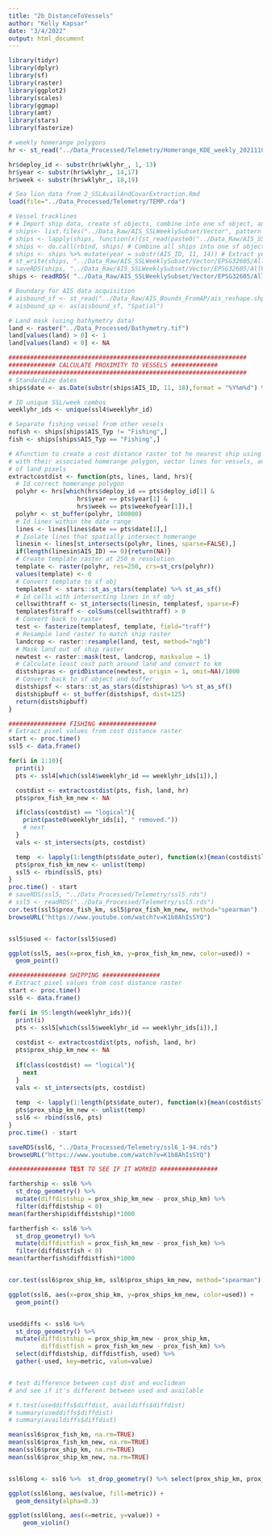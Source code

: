 ```yaml
---
title: "2b_DistanceToVessels"
author: "Kelly Kapsar"
date: "3/4/2022"
output: html_document
---
```


```r

library(tidyr)
library(dplyr)
library(sf)
library(raster)
library(ggplot2)
library(scales)
library(ggmap)
library(amt) 
library(stars)
library(fasterize)

```

```r
# weekly homerange polygons
hr <- st_read("../Data_Processed/Telemetry/Homerange_KDE_weekly_20211104.shp")

hr$deploy_id <- substr(hr$wklyhr_, 1, 13)
hr$year <- substr(hr$wklyhr_, 14,17)
hr$week <- substr(hr$wklyhr_, 18,19)

# Sea lion data from 2_SSLAvailAndCovarExtraction.Rmd
load(file="../Data_Processed/Telemetry/TEMP.rda")

# Vessel tracklines
# # Import ship data, create sf objects, combine into one sf object, and generate year value 
# ships<- list.files("../Data_Raw/AIS_SSLWeeklySubset/Vector", pattern = ".shp") 
# ships <- lapply(ships, function(x){st_read(paste0("../Data_Raw/AIS_SSLWeeklySubset/Vector/", x))}) %>% st_transform(st_crs(ssl4))})
# ships <- do.call(rbind, ships) # Combine all ships into one sf object
# ships <- ships %>% mutate(year = substr(AIS_ID, 11, 14)) # Extract year from AIS_ID
# st_write(ships, "../Data_Raw/AIS_SSLWeeklySubset/Vector/EPSG32605/AllVessels_Reprojected.shp")
# saveRDS(ships, "../Data_Raw/AIS_SSLWeeklySubset/Vector/EPSG32605/AllVessels_Reprojected.rds")
ships <- readRDS( "../Data_Raw/AIS_SSLWeeklySubset/Vector/EPSG32605/AllVessels_Reprojected.rds")

# Boundary for AIS data acquisition
# aisbound_sf <- st_read("../Data_Raw/AIS_Bounds_FromAP/ais_reshape.shp") %>% st_transform(32605) 
# aisbound_sp <- as(aisbound_sf, "Spatial")

# Land mask (using bathymetry data)
land <- raster("../Data_Processed/Bathymetry.tif")
land[values(land) > 0] <- 1
land[values(land) < 0] <- NA


```


```r
##################################################################
############# CALCULATE PROXIMITY TO VESSELS ############# 
##################################################################
# Standardize dates 
ships$date <- as.Date(substr(ships$AIS_ID, 11, 18),format = "%Y%m%d") %>% format(., "%G-W%V")

# ID unique SSL/week combos 
weeklyhr_ids <- unique(ssl4$weeklyhr_id)

# Separate fishing vessel from other vesels 
nofish <- ships[ships$AIS_Typ != "Fishing",]
fish <- ships[ships$AIS_Typ == "Fishing",]

# Afunction to create a cost distance raster tot he nearest ship using a set of points
# with their associated homerange polygon, vector lines for vessels, and a raster
# of land pixels 
extractcostdist <- function(pts, lines, land, hrs){
  # Id correct homerange polygon 
  polyhr <- hrs[which(hrs$deploy_id == pts$deploy_id[1] & 
                   hrs$year == pts$year[1] &
                   hrs$week == pts$weekofyear[1]),]
  polyhr <- st_buffer(polyhr, 100000)
  # Id lines within the date range
  lines <- lines[lines$date == pts$date[1],]
  # Isolate lines that spatially intersect homerange
  linesin <- lines[st_intersects(polyhr, lines, sparse=FALSE),]
  if(length(linesin$AIS_ID) == 0){return(NA)}
  # Create template raster at 250 m resolution
  template <- raster(polyhr, res=250, crs=st_crs(polyhr)) 
  values(template) <- 0
  # Convert template to sf obj
  templatesf <- stars::st_as_stars(template) %>% st_as_sf()
  # Id cells with intersecting lines in sf obj
  cellswithtraff <- st_intersects(linesin, templatesf, sparse=F)
  templatesf$traff <- colSums(cellswithtraff) > 0
  # Convert back to raster
  test <- fasterize(templatesf, template, field="traff")
  # Resample land raster to match ship raster 
  landcrop <- raster::resample(land, test, method="ngb")
  # Mask land out of ship raster 
  newtest <- raster::mask(test, landcrop, maskvalue = 1)
  # Calculate least cost path around land and convert to km 
  distshipras <- gridDistance(newtest, origin = 1, omit=NA)/1000
  # Convert back to sf object and buffer 
  distshipsf <- stars::st_as_stars(distshipras) %>% st_as_sf()
  distshipbuff <- st_buffer(distshipsf, dist=125)
  return(distshipbuff)
}

################ FISHING ################ 
# Extract pixel values from cost distance raster
start <- proc.time()
ssl5 <- data.frame()

for(i in 1:10){
  print(i)
  pts <- ssl4[which(ssl4$weeklyhr_id == weeklyhr_ids[i]),]

  costdist <- extractcostdist(pts, fish, land, hr)
  pts$prox_fish_km_new <- NA

  if(class(costdist) == "logical"){
    print(paste0(weeklyhr_ids[i], " removed."))
    # next
  }
  vals <- st_intersects(pts, costdist)

  temp  <- lapply(1:length(pts$date_outer), function(x){mean(costdist$layer[vals[[x]]])})
  pts$prox_fish_km_new <- unlist(temp)
  ssl5 <- rbind(ssl5, pts)
}
proc.time() - start
# saveRDS(ssl5, "../Data_Processed/Telemetry/ssl5.rds")
# ssl5 <- readRDS("../Data_Processed/Telemetry/ssl5.rds")
cor.test(ssl5$prox_fish_km, ssl5$prox_fish_km_new, method="spearman")
browseURL("https://www.youtube.com/watch?v=K1b8AhIsSYQ")


ssl5$used <- factor(ssl5$used)

ggplot(ssl5, aes(x=prox_fish_km, y=prox_fish_km_new, color=used)) +
  geom_point()

################ SHIPPING ################ 
# Extract pixel values from cost distance raster
start <- proc.time()
ssl6 <- data.frame()

for(i in 95:length(weeklyhr_ids)){
  print(i)
  pts <- ssl5[which(ssl5$weeklyhr_id == weeklyhr_ids[i]),]
  
  costdist <- extractcostdist(pts, nofish, land, hr)
  pts$prox_ship_km_new <- NA
  
  if(class(costdist) == "logical"){
    next
  }
  vals <- st_intersects(pts, costdist)
  
  temp  <- lapply(1:length(pts$date_outer), function(x){mean(costdist$layer[vals[[x]]])})
  pts$prox_ship_km_new <- unlist(temp)
  ssl6 <- rbind(ssl6, pts)
}
proc.time() - start

saveRDS(ssl6, "../Data_Processed/Telemetry/ssl6_1-94.rds")
browseURL("https://www.youtube.com/watch?v=K1b8AhIsSYQ")

################ TEST TO SEE IF IT WORKED ################ 

farthership <- ssl6 %>%
  st_drop_geometry() %>% 
  mutate(diffdistship = prox_ship_km_new - prox_ship_km) %>% 
  filter(diffdistship < 0)
mean(farthership$diffdistship)*1000

fartherfish <- ssl6 %>%
  st_drop_geometry() %>% 
  mutate(diffdistfish = prox_fish_km_new - prox_fish_km) %>% 
  filter(diffdistfish < 0)
mean(fartherfish$diffdistfish)*1000


cor.test(ssl6$prox_ship_km, ssl6$prox_ships_km_new, method="spearman")

ggplot(ssl6, aes(x=prox_ship_km, y=prox_ships_km_new, color=used)) +
  geom_point()


useddiffs <- ssl6 %>% 
  st_drop_geometry() %>% 
  mutate(diffdistship = prox_ship_km_new - prox_ship_km, 
         diffdistfish = prox_fish_km_new - prox_fish_km) %>% 
  select(diffdistship, diffdistfish, used) %>% 
  gather(-used, key=metric, value=value)


# test difference between cost dist and euclidean 
# and see if it's different between used and available

# t.test(useddiffs$diffdist, availdiffs$diffdist)
# summary(useddiffs$diffdist)
# summary(availdiffs$diffdist)

mean(ssl6$prox_fish_km, na.rm=TRUE) 
mean(ssl6$prox_fish_km_new, na.rm=TRUE) 
mean(ssl6$prox_ship_km, na.rm=TRUE) 
mean(ssl6$prox_ship_km_new, na.rm=TRUE) 


ssl6long <- ssl6 %>%  st_drop_geometry() %>% select(prox_ship_km, prox_ship_km_new, prox_fish_km, prox_fish_km_new) %>% gather(key=metric, value=value)

ggplot(ssl6long, aes(value, fill=metric)) +
  geom_density(alpha=0.3)

ggplot(ssl6long, aes(x=metric, y=value)) +
    geom_violin()

```

